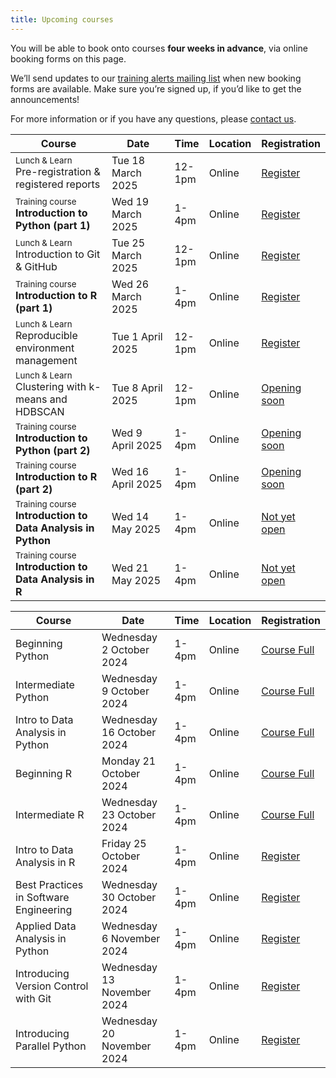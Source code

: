 ```yaml
---
title: Upcoming courses
---
```


You will be able to book onto courses **four weeks in advance**, via online booking forms on this page.

We'll send updates to our [training alerts mailing list](mailing-list.qmd) when new booking forms are available.
Make sure you're signed up, if you'd like to get the announcements!

For more information or if you have any questions, please [contact us](contact.qmd).


Course                                  | Date                        | Time   | Location | Registration 
----------------------------------------|-----------------------------|--------|----------|--------------
<small>Lunch & Learn</small><br> Pre-registration & registered reports   | Tue 18 March 2025  | 12-1pm  | Online   | [Register](https://events.teams.microsoft.com/event/6ea0d90a-0eb3-4cb6-aa94-696c9a15807d@b2e47f30-cd7d-4a4e-a5da-b18cf1a4151b){.btn .btn-sm .btn-primary}
<small>Training course</small><br>**Introduction to Python (part 1)**                | Wed 19 March 2025  | 1-4pm  | Online   | [Register](https://events.teams.microsoft.com/event/f1de6d60-afe3-4167-a87c-6f290b106fff@b2e47f30-cd7d-4a4e-a5da-b18cf1a4151b){.btn .btn-sm .btn-primary}
<small>Lunch & Learn</small><br> Introduction to Git & GitHub            | Tue 25 March 2025  | 12-1pm  | Online   | [Register](https://events.teams.microsoft.com/event/97e04045-c6a0-4290-9ba6-260e8375f822@b2e47f30-cd7d-4a4e-a5da-b18cf1a4151b){.btn .btn-sm .btn-primary}
<small>Training course</small><br>**Introduction to R (part 1)**                | Wed 26 March 2025  | 1-4pm  | Online   | [Register](https://events.teams.microsoft.com/event/522e9863-6d16-4d5a-b521-c1bb5d1dd1f7@b2e47f30-cd7d-4a4e-a5da-b18cf1a4151b){.btn .btn-sm .btn-primary} 
<small>Lunch & Learn</small><br> Reproducible environment management     | Tue 1 April 2025  | 12-1pm  | Online   | [Register](https://events.teams.microsoft.com/event/1f016781-35ab-4aad-9f82-3b0b3ad758fe@b2e47f30-cd7d-4a4e-a5da-b18cf1a4151b){.btn .btn-sm .btn-primary}
<small>Lunch & Learn</small><br> Clustering with k-means and HDBSCAN       | Tue 8 April 2025  | 12-1pm  | Online   | [Opening soon](){.btn .btn-sm .disabled}
<small>Training course</small><br>**Introduction to Python (part 2)**                | Wed 9 April 2025  | 1-4pm  | Online   | [Opening soon](){.btn .btn-sm .disabled}
<small>Training course</small><br>**Introduction to R (part 2)**                | Wed 16 April 2025  | 1-4pm  | Online   | [Opening soon](){.btn .btn-sm .disabled} 
<small>Training course</small><br>**Introduction to Data Analysis in Python**     | Wed 14 May 2025  | 1-4pm  | Online   | [Not yet open](){.btn .btn-sm .disabled}
<small>Training course</small><br>**Introduction to Data Analysis in R**          | Wed 21 May 2025  | 1-4pm  | Online   | [Not yet open](){.btn .btn-sm .disabled} 


::: {.content-hidden}
<!-- 
This is a template course catalogue.
Duplicate this content outside the {.content-hidden} block, rather than change this template.
-->

Course                                  | Date                        | Time   | Location | Registration 
----------------------------------------|-----------------------------|--------|----------|--------------
Beginning Python                        | Wednesday 2  October  2024  | 1-4pm  | Online   | [Course Full](){.btn .btn-sm .disabled}
Intermediate Python                     | Wednesday 9  October  2024  | 1-4pm  | Online   | [Course Full](){.btn .btn-sm .disabled}
Intro to Data Analysis in Python        | Wednesday 16 October  2024  | 1-4pm  | Online   | [Course Full](){.btn .btn-sm .disabled}
Beginning R                             | Monday    21 October  2024  | 1-4pm  | Online   | [Course Full](){.btn .btn-sm .disabled}
Intermediate R                          | Wednesday 23 October  2024  | 1-4pm  | Online   | [Course Full](){.btn .btn-sm .disabled}
Intro to Data Analysis in R             | Friday    25 October  2024  | 1-4pm  | Online   | [Register](https://events.teams.microsoft.com/event/...){.btn .btn-sm .btn-primary}
Best Practices in Software Engineering  | Wednesday 30 October  2024  | 1-4pm  | Online   | [Register](https://events.teams.microsoft.com/event/...){.btn .btn-sm .btn-primary}
Applied Data Analysis in Python         | Wednesday 6  November 2024  | 1-4pm  | Online   | [Register](https://events.teams.microsoft.com/event/...){.btn .btn-sm .btn-primary}
Introducing Version Control with Git    | Wednesday 13 November 2024  | 1-4pm  | Online   | [Register](https://events.teams.microsoft.com/event/...){.btn .btn-sm .btn-primary}
Introducing Parallel Python             | Wednesday 20 November 2024  | 1-4pm  | Online   | [Register](https://events.teams.microsoft.com/event/...){.btn .btn-sm .btn-primary}
:::
